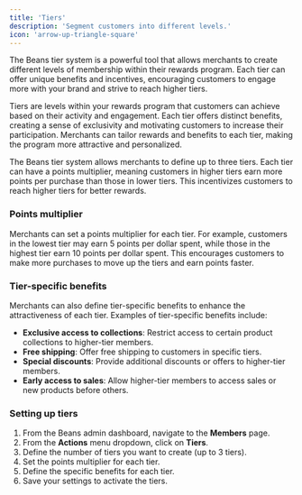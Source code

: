 ```yaml
---
title: 'Tiers'
description: 'Segment customers into different levels.'
icon: 'arrow-up-triangle-square'
---
```


The Beans tier system is a powerful tool that allows merchants to create different levels of membership
within their rewards program. Each tier can offer unique benefits and incentives, encouraging customers to
engage more with your brand and strive to reach higher tiers.

Tiers are levels within your rewards program that customers can achieve based on their activity and
engagement. Each tier offers distinct benefits, creating a sense of exclusivity and motivating customers to
increase their participation. Merchants can tailor rewards and benefits to each tier, making the program more
attractive and personalized.

The Beans tier system allows merchants to define up to three tiers. Each tier can have a points multiplier,
meaning customers in higher tiers earn more points per purchase than those in lower tiers. This incentivizes
customers to reach higher tiers for better rewards.

### Points multiplier

Merchants can set a points multiplier for each tier. For example, customers in the lowest
tier may earn 5 points per dollar spent, while those in the highest tier earn 10 points per dollar spent.
This encourages customers to make more purchases to move up the tiers and earn points faster.

### Tier-specific benefits

Merchants can also define tier-specific benefits to enhance the attractiveness of each tier. Examples of
tier-specific benefits include:

- **Exclusive access to collections**: Restrict access to certain product collections to higher-tier members.
- **Free shipping**: Offer free shipping to customers in specific tiers.
- **Special discounts**: Provide additional discounts or offers to higher-tier members.
- **Early access to sales**: Allow higher-tier members to access sales or new products before others.

### Setting up tiers

1. From the Beans admin dashboard, navigate to the **Members** page.
2. From the **Actions** menu dropdown, click on **Tiers**.
3. Define the number of tiers you want to create (up to 3 tiers).
4. Set the points multiplier for each tier.
5. Define the specific benefits for each tier.
6. Save your settings to activate the tiers.
